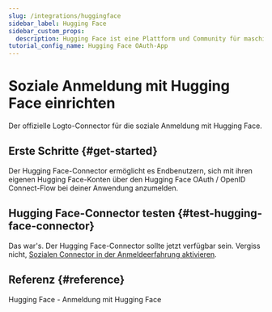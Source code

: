 ```yaml
---
slug: /integrations/huggingface
sidebar_label: Hugging Face
sidebar_custom_props:
  description: Hugging Face ist eine Plattform und Community für maschinelles Lernen (ML) und Datenwissenschaft, die Benutzern hilft, Modelle für maschinelles Lernen zu erstellen, bereitzustellen und zu trainieren.
tutorial_config_name: Hugging Face OAuth-App
---
```




# Soziale Anmeldung mit Hugging Face einrichten

Der offizielle Logto-Connector für die soziale Anmeldung mit Hugging Face.

<GuideTip />

## Erste Schritte \{#get-started}

Der Hugging Face-Connector ermöglicht es Endbenutzern, sich mit ihren eigenen Hugging Face-Konten über den Hugging Face OAuth / OpenID Connect-Flow bei deiner Anwendung anzumelden.

<Integration />

## Hugging Face-Connector testen \{#test-hugging-face-connector}

Das war's. Der Hugging Face-Connector sollte jetzt verfügbar sein. Vergiss nicht, [Sozialen Connector in der Anmeldeerfahrung aktivieren](/connectors/social-connectors/#enable-social-sign-in).

## Referenz \{#reference}

<Url href="https://huggingface.co/docs/hub/en/oauth#sign-in-with-hugging-face">
  Hugging Face - Anmeldung mit Hugging Face
</Url>
